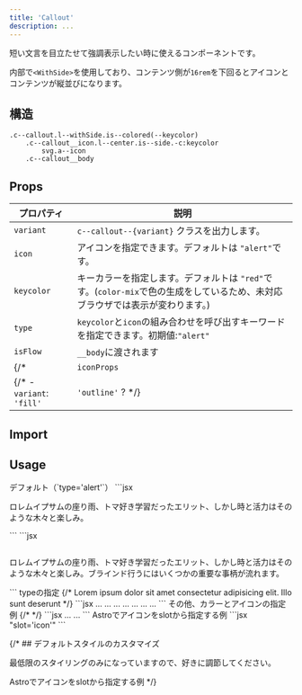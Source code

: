 ```yaml
---
title: 'Callout'
description: ...
---
```


短い文言を目立たせて強調表示したい時に使えるコンポーネントです。

内部で`<WithSide>`を使用しており、コンテンツ側が`16rem`を下回るとアイコンとコンテンツが縦並びになります。

## 構造

```pug
.c--callout.l--withSide.is--colored(--keycolor)
	.c--callout__icon.l--center.is--side.-c:keycolor
		svg.a--icon
	.c--callout__body
```


## Props

| プロパティ | 説明 |
|---|---|
|`variant`| `c--callout--{variant}` クラスを出力します。|
|`icon`| アイコンを指定できます。デフォルトは `"alert"`です。|
|`keycolor`| キーカラーを指定します。デフォルトは `"red"`です。(`color-mix`で色の生成をしているため、未対応ブラウザでは表示が変わります。)|
|`type`|`keycolor`と`icon`の組み合わせを呼び出すキーワードを指定できます。初期値:`"alert"`|
|`isFlow`|`__body`に渡されます|
{/* | `iconProps` | アイコン（`<Icon>`）に渡すpropsを指定できます。| */}
{/* - `variant`: `'fill'` | `'outline'` ? */}



## Import

<ImportCode component='Callout' />


## Usage


<Preview>
	<PreviewTitle>
		デフォルト（`type='alert'`）
	</PreviewTitle>
	<PreviewArea resize p='30'>
		<Callout>
			<Dummy lang='ja' />
		</Callout>
	</PreviewArea>
	<PreviewCode slot='tab' label='JSX'>
		```jsx
		<Callout>
			<p>ロレムイプサムの座り雨、トマ好き学習だったエリット、しかし時と活力はそのような木々と楽しみ。</p>
		</Callout>
		```
	</PreviewCode>
	<PreviewCode slot='tab' label='HTML'>
		```jsx
		<div class="c--callout l--withSide is--colored" style="--keycolor:var(--red)">
			<div class="c--callout__icon l--center is--side -c:keycolor">
				<svg xmlns="http://www.w3.org/2000/svg" viewBox="0 0 256 256" width="1em" height="1em" fill="currentColor" focusable="false" class="a--icon" aria-hidden="true">...</svg>
			</div>
			<div class="c--callout__body">
				<p>ロレムイプサムの座り雨、トマ好き学習だったエリット、しかし時と活力はそのような木々と楽しみ。ブラインド行うにはいくつかの重要な事柄が流れます。</p>
			</div>
		 </div>
		```
	</PreviewCode>
</Preview>


<Preview>
	<PreviewTitle>
		typeの指定
	</PreviewTitle>
	<PreviewArea p='30'>
		<Callout type='alert' bdrs='s'>
			<Dummy lang='ja' length='codes' />
		</Callout>
		<Callout type='point' bdrs='s'>
			<Dummy lang='ja' length='codes' />
		</Callout>
		<Callout type='warning' bdrs='s'>
			<Dummy lang='ja' length='codes' />
		</Callout>
		<Callout type='check' bdrs='s'>
			<Dummy lang='ja' length='codes' />
		</Callout>
		<Callout type='info' bdrs='s'>
			<Dummy lang='ja' length='codes' />
		</Callout>
		<Callout type='help' bdrs='s'>
			<Dummy lang='ja' length='codes' />
		</Callout>
		<Callout type='note' bdrs='s'>
			<Dummy lang='ja' length='codes' />
		</Callout>
		{/* <Callout icon={Book}>
			Lorem ipsum dolor sit amet consectetur adipisicing elit. Illo sunt deserunt
		</Callout> */}
	</PreviewArea>
	<PreviewCode slot='tab' label='JSX'>
	```jsx
	<Callout type='alert' bdrs='s'>...</Callout>
	<Callout type='point' bdrs='s'>...</Callout>
	<Callout type='warning' bdrs='s'>...</Callout>
	<Callout type='check' bdrs='s'>...</Callout>
	<Callout type='info' bdrs='s'>...</Callout>
	<Callout type='help' bdrs='s'>...</Callout>
	<Callout type='note' bdrs='s'>...</Callout>
	```
	</PreviewCode>
</Preview>


<Preview>
	<PreviewTitle>
		その他、カラーとアイコンの指定例
	</PreviewTitle>
	<PreviewArea p='30'>
		<Callout icon='good' keycolor='pink'>
			<Dummy lang='ja' length='codes' />
		</Callout>
		{/* <Callout icon='bad' keycolor='blue'>
			<Dummy lang='ja' length='codes' />
		</Callout> */}
		<Callout icon='book-open' keycolor='#185b6e'>
			<Dummy lang='ja' length='codes' />
		</Callout>
	</PreviewArea>
	<PreviewCode slot='tab' label='JSX'>
	```jsx
	<Callout icon='good' keycolor='green'>...</Callout>
	<Callout icon='book-open' keycolor='#185b6e'>...</Callout>
	```
	</PreviewCode>
</Preview>


<Preview>
	<PreviewTitle>
		Astroでアイコンをslotから指定する例
	</PreviewTitle>
	<PreviewArea resize p='30'>
		<Callout keycolor='#185b6e'>
			<Icon tag='svg' slot='icon' viewBox="0 0 256 256">
				<path d="M208,24H72A32,32,0,0,0,40,56V224a8,8,0,0,0,8,8H192a8,8,0,0,0,0-16H56a16,16,0,0,1,16-16H208a8,8,0,0,0,8-8V32A8,8,0,0,0,208,24Zm-8,160H72a31.82,31.82,0,0,0-16,4.29V56A16,16,0,0,1,72,40H200Z"></path>
			</Icon>
			<Dummy />
		</Callout>
	</PreviewArea>
	<PreviewCode slot='tab' label='Astro'>
		```jsx "slot='icon'"
		<Callout keycolor='#185b6e'>
			<Icon tag='svg' slot='icon' viewBox="0 0 256 256">
				<path d="M208,24H72A32,32,0,0,0,40,56V224a8,8,0,0,0,8,8H192a8,8,0,0,0,0-16H56a16,16,0,0,1,16-16H208a8,8,0,0,0,8-8V32A8,8,0,0,0,208,24Zm-8,160H72a31.82,31.82,0,0,0-16,4.29V56A16,16,0,0,1,72,40H200Z"></path>
			</Icon>
			<Dummy />
		</Callout>
		```
	</PreviewCode>
</Preview>


{/* ## デフォルトスタイルのカスタマイズ

最低限のスタイリングのみになっていますので、好きに調節してください。


<Preview>
	<PreviewTitle>
		Astroでアイコンをslotから指定する例
	</PreviewTitle>
	<PreviewArea resize p='30' className='is--setStyle:callout'>
		<Callout type='alert'>
			<Dummy lang='ja' length='codes' />
		</Callout>
		<Callout type='point'>
			<Dummy lang='ja' length='codes' />
		</Callout>
		<Callout type='warning'>
			<Dummy lang='ja' length='codes' />
		</Callout>
	</PreviewArea>
</Preview> */}
